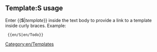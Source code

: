 <includeonly>[[Template:{{{1}}}|{{{1}}}]]</includeonly>
<noinclude>

==Template:S usage==
Enter <nowiki>{{</nowiki>'''S'''|''template''}} inside the text body to provide a link to a template inside curly braces. Example:

<pre> {{en/S|en/Todo}}</pre>

{{en/S|en/Todo}}

[[Category:en/Templates]]
</noinclude>